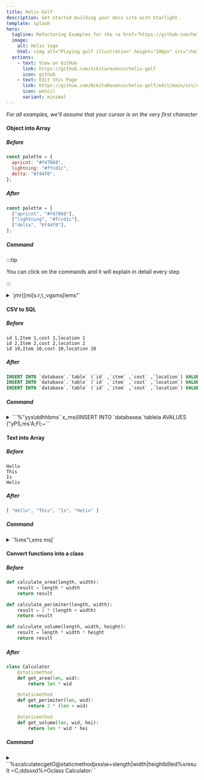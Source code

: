 ```yaml
---
title: Helix Golf
description: Get started building your docs site with Starlight.
template: splash
hero:
  tagline: Refactoring Examples for the <a href="https://github.com/helix-editor/helix">Helix Editor</a>
  image:
    alt: Helix logo
    html: <img alt="Playing golf illustration" height="200px" src="/helix-golf/golf.svg" style="margin:auto;"></img>
  actions:
    - text: View on GitHub
      link: https://github.com/nikitarevenco/helix-golf
      icon: github
    - text: Edit this Page
      link: https://github.com/NikitaRevenco/helix-golf/edit/main/src/content/docs/index.mdx
      icon: pencil
      variant: minimal
---
```



<Hexagons />

_For all examples, we'll assume that your cursor is on the very first character_

#### Object into Array

##### Before

```js
const palette = {
  apricot: "#f47868",
  lightning: "#ffcd1c",
  delta: "6f44f0",
};
```

##### After

```js
const palette = [
  ["apricot", "#f47868"],
  ["lightning", "#fccd1c"],
  ["delta", "6f44f0"],
];
```

##### Command

:::tip

You can click on the commands and it will explain in detail every step

:::

<details>

<summary>
`jmr{[mi[s:<enter>r,t,;vgsms[lems"`
</summary>

1. Go to the line below with `j`, this is because we need to be inside of the object for the next step.
1. `mr{[` replaces the nearest pair of curly braces "\{" with square brackets "["
1. `mi[` selects inside the entire array
1. Use `s` to enter select mode, which searches inside our selection and creates sub-selections based on a pattern
1. Input `:` and then hit `Enter`, which will place a cursor on every ":" creating many single-width selections
1. `r,` replaces each selection with a ",". Essentially we've replaced each colon with a comma
1. `t,` moves the cursor on each line to the ending comma
1. `;` collapses the selection around each cursor into a single selection
1. `vgs` selects each line excluding the final comma
1. `ms[` surrounds each individual selection with "[" to turn it into an array. We're almost done here. We just need to transform the first item in each sub-array into a string.
1. `l` moves 1 character forward, replacing the selection with just a 1-width selection
1. `e` selects until the end of each word. Since we start at the first character and select until the end, this selects the entire word.
1. `ms"` surrounds each word with double quotes to make strings

</details>

#### CSV to SQL

##### Before

```csv
id 1,Item 1,cost 1,location 1
id 2,Item 2,cost 2,location 2
id 10,Item 10,cost 10,location 10
```

##### After

```sql
INSERT INTO `database`.`table` (`id` ,`item` ,`cost` ,`location`) VALUES ('id 1','Item 1','Cost 1','Location 1');
INSERT INTO `database`.`table` (`id` ,`item` ,`cost` ,`location`) VALUES ('id 2','Item 2','Cost 2','Location 2');
INSERT INTO `database`.`table` (`id` ,`item` ,`cost` ,`location`) VALUES ('id 10','Item 10','Cost 10','Location 10');
```

##### Command

<details>

<summary>
```%<alt-s>"yys\d<enter>dhhbms``x_ms(IINSERT INTO `database<esc>a.`table<esc>la <esc>AVALUES (<esc>"yPS,<enter>ms'A;<esc>Fl;~```
</summary>

1.  `%` selects full file
1.  `Alt` + `s` split selection into multiple selections on newlines
1.  `"yy` yanks the selections into "y" register. We'll need it for later
1.  `s` and then input the pattern `\d` then `Enter` which creates a selection on all digits
1.  `d` deletes the selections. Essentially we've removed all the digits.
1.  `hh` goes backwards 2 chars, important to make sure we are at the end of each word
1.  Use `b` to select till the beginning of every word, which also nicely selects all the words that there are
1.  `` ms` `` surrounds each word with a backtick
1.  `` ` `` switches all characters to lowercase
1.  `x` selects each line then use `_` to trim the trailing whitespace
1.  `ms(` surrounds each line with parentheses
1.  `I` goes into insert mode at the beginning of each line
1.  Type the following:

        ```
        INSERT INTO `database
        ```

1.  `Escape` goes back to normal mode
1.  `a` to go into insert mode after the backtick then type:

        ```
        .`table
        ```

1.  `Escape` goes back into normal mode, then `la` to enter insert mode just before the opening parentheses
1.  Add a `Space` then `Escape` to go back into normal mode again
1.  `A` goes into insert mode at the end of each line, now type:

        ```
        VALUES (
        ```

1.  Hit `Escape` to leave insert mode. Your cursor will be at the closing parenthesis.
1.  `"yP` pastes our previously yanked items from the "y" register
1.  `S,<enter>` splits current selection into multiple selections on each comma
1.  `ms'` surrounds each item with a single quote
1.  `A;` adds a semicolon at the end of each line
1.  `Escape` goes back to normal mode and `Fl` to place your cursor on the lowercase "l" of each "location"
1.  `;` collapses each selection into a single-width selection
1.  `~` toggles the case for each "l" into "L"

</details>

#### Text into Array

##### Before

```
Hello
This
Is
Helix
```

##### After

```js
[ "Hello", "This", "Is", "Helix" ]
```

##### Command

<details>

<summary>
`%<A-s>ms"<A-J>i,<esc>xms ms[`
</summary>

1. `%` selects full file
1. `<A-s>` split selection into multiple selections on newlines
1. `ms"` surrounds each word with `"`'s
1. `<A-J>i,` join lines inside selection, select the inserted space, and insert `,`'s
1. `<esc>xms ` enter normal mode, select line and surround by spaces
1. `ms[` surround by `[]`

</details>

#### Convert functions into a class

##### Before

```py
def calculate_area(length, width):
	result = length * width
	return result

def calculate_perimiter(length, width):
	result = 2 * (length + width)
	return result

def calculate_volume(length, width, height):
	result = length * width * height
	return result
```

##### After

```py
class Calculator
	@staticmethod
	def get_area(len, wid):
		return len * wid

	@staticmethod
	def get_perimiter(len, wid):
		return 2 * (len + wid)

	@staticmethod
	def get_volume(len, wid, hei):
		return len * wid * hei
```

##### Command

<details>

<summary>
``%scalculate<enter>cget<esc>O@staticmethod<esc>jxxs\w+<enter>slength|width|height<enter>bllled%sresult =<enter>C<alt-(>;ddss<enter>xd%>O<backspace>class Calculator:``
</summary>

1.  `%` selects the entire file
1.  `s` searches inside the current selection and creates sub-selections based on a pattern. Input `calculate` then hit `Enter` to make a selection on all instances of the word
1.  `c` then type `get` to change each "calculate" word into a "get"
1.  `Escape` to go back to normal mode
1.  Use `O` to create an empty line above each cursor, write:

        ```
        @staticmethod
        ```

1.  Hit `Esc` to go into normal mode.
1.  We need to select 2 lines below the current line, first go down with `j` and then press `xx` which will select the current line, and then select the next line
    In total we now have 3 cursors each with 2 lines selected, which includes the first line of the bodies of each function and the function definition themselves

1.  `s` brings up a prompt to select sub-selections by a given regex. The `\w+` regex selects each word, type it and then `Enter`
1.  `s` again then type `length|width|height` followed by `Enter`. This will look at the contents of the current selections, and create sub-selections where it finds the regex which means "length or width or height". So we select each instance of those 3 words
1.  Our cursor is currently at the end of each word. Let's go to the beginning with `b`
1.  We want to keep the first 3 characters and discard the rest from each of the parameters. To do this, move to the 4th character with `lll`
1.  Use `e` to select until the end of each word and then `d` to delete it
1.  Select the entire file again with `%` followed by `s` to bring up selection prompt again
1.  Write `result =` followed by `Enter` to select all instances of that string
1.  `C` creates a new selection on the line directly below, for each cursor
1.  Use `Alt` + `(` to rotate the _contents_ of the selection backward
1.  `;` collapses each cursor into a single selection
1.  `dd` deletes two characters on each of the 6 lines
1.  `s` to bring up the prompt, then input `s` followed by `Enter` to select all "s" characters
1.  Select each of the lines with `x` followed by `d` to delete
1.  Select whole file with `%` and indent with `>`
1.  `O` creates a newline above and enters Insert mode, then `Backspace` to delete an extra tab
1.  Write this:

        ```
        class Calculator:
        ```

</details>
